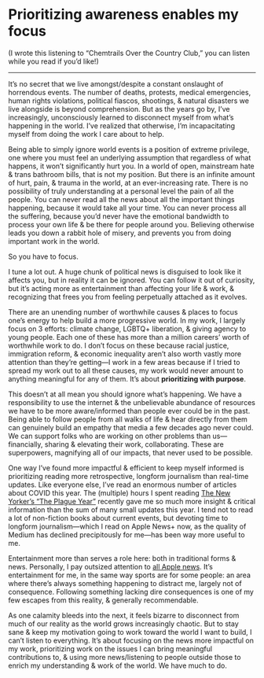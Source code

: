 
# Prioritizing awareness enables my focus

(I wrote this listening to “Chemtrails Over the Country Club,” you can listen while you read if you’d like!)

<Song url="https://song.link/us/i/1545567750" />

---

It’s no secret that we live amongst/despite a constant onslaught of horrendous events. The number of deaths, protests, medical emergencies, human rights violations, political fiascos, shootings, & natural disasters we live alongside is beyond comprehension. But as the years go by, I’ve increasingly, unconsciously learned to disconnect myself from what’s happening in the world. I’ve realized that otherwise, I’m incapacitating myself from doing the work I care about to help.

Being able to simply ignore world events is a position of extreme privilege, one where you must feel an underlying assumption that regardless of what happens, it won’t significantly hurt you. In a world of open, mainstream hate & trans bathroom bills, that is not my position. But there is an infinite amount of hurt, pain, & trauma in the world, at an ever-increasing rate. There is no possibility of truly understanding at a personal level the pain of all the people. You can never read all the news about all the important things happening, because it would take all your time. You can never process all the suffering, because you’d never have the emotional bandwidth to process your own life & be there for people around you. Believing otherwise leads you down a rabbit hole of misery, and prevents you from doing important work in the world.

So you have to focus.

I tune a lot out. A huge chunk of political news is disguised to look like it affects you, but in reality it can be ignored. You can follow it out of curiosity, but it’s acting more as entertainment than affecting your life & work, & recognizing that frees you from feeling perpetually attached as it evolves.

There are an unending number of worthwhile causes & places to focus one’s energy to help build a more progressive world. In my work, I largely focus on 3 efforts: climate change, LGBTQ+ liberation, & giving agency to young people. Each one of these has more than a million careers’ worth of worthwhile work to do. I don’t focus on these because racial justice, immigration reform, & economic inequality aren’t also worth vastly more attention than they’re getting—I work in a few areas because if I tried to spread my work out to all these causes, my work would never amount to anything meaningful for any of them. It’s about **prioritizing with purpose**.

This doesn’t at all mean you should ignore what’s happening. We have a responsibility to use the internet & the unbelievable abundance of resources we have to be more aware/informed than people ever could be in the past. Being able to follow people from all walks of life & hear directly from them can genuinely build an empathy that media a few decades ago never could. We can support folks who are working on other problems than us—financially, sharing & elevating their work, collaborating. These are superpowers, magnifying all of our impacts, that never used to be possible.

One way I’ve found more impactful & efficient to keep myself informed is prioritizing reading more retrospective, longform journalism than real-time updates. Like everyone else, I’ve read an enormous number of articles about COVID this year. The (multiple) hours I spent reading [The New Yorker’s “The Plague Year”](https://www.newyorker.com/magazine/2021/01/04/the-plague-year) recently gave me so much more insight & critical information than the sum of many small updates this year. I tend not to read a lot of non-fiction books about current events, but devoting time to longform journalism—which I read on Apple News+ now, as the quality of Medium has declined precipitously for me—has been way more useful to me.

Entertainment more than serves a role here: both in traditional forms & news. Personally, I pay outsized attention to [all Apple news](https://notebook.lachlanjc.com/2019-09-10_why_i_care_about_apple/). It’s entertainment for me, in the same way sports are for some people: an area where there’s always something happening to distract me, largely not of consequence. Following something lacking dire consequences is one of my few escapes from this reality, & generally recommendable.

As one calamity bleeds into the next, it feels bizarre to disconnect from much of our reality as the world grows increasingly chaotic. But to stay sane & keep my motivation going to work toward the world I want to build, I can’t listen to everything. It’s about focusing on the news more impactful on my work, prioritizing work on the issues I can bring meaningful contributions to, & using more news/listening to people outside those to enrich my understanding & work of the world. We have much to do.
